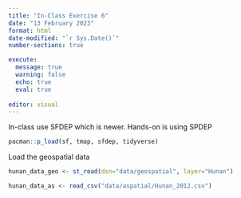 ```yaml
---
title: "In-Class Exercise 6"
date: "13 February 2023"
format: html
date-modified: "`r Sys.Date()`"
number-sections: true

execute:
  message: true
  warning: false
  echo: true
  eval: true
  
editor: visual
---
```


In-class use SFDEP which is newer. Hands-on is using SPDEP

```r
pacman::p_load(sf, tmap, sfdep, tidyverse)
```

Load the geospatial data

```r
hunan_data_geo <- st_read(dsn="data/geospatial", layer="Hunan")
```

```r
hunan_data_as <- read_csv("data/aspatial/Hunan_2012.csv")
```
